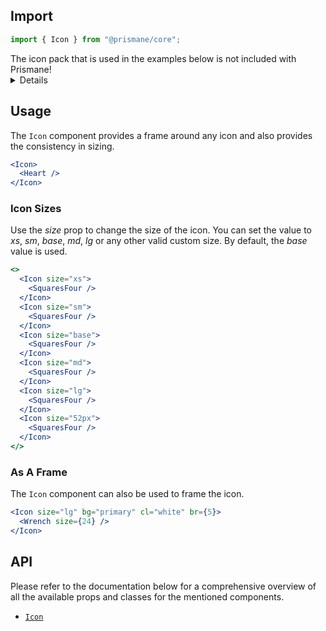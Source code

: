 ## Import

```js
import { Icon } from "@prismane/core";
```

<Warning>
  The icon pack that is used in the examples below is not included with
  Prismane!
</Warning>

<Details summary="Additional steps to include the icons used in the examples">
To install the icons used in the examples you have to install the `@phosphor-icon/react` package.

This can be done by running the following command:

```json files={[ { name: "npm", value: "npm i @phopshor-icons/react", language: "json", icon: <Npm />, }, { name: "yarn", value: "yarn add @phosphor-icons/react", language: "json", icon: <Yarn />, }, { name: "pnpm", value: "pnpm add @phosphor-icons/react", language: "json", icon: <Pnpm />, }, ]}

```

</Details>

## Usage

The `Icon` component provides a frame around any icon and also provides the consistency in sizing.

```jsx preview
<Icon>
  <Heart />
</Icon>
```

### Icon Sizes

Use the _size_ prop to change the size of the icon. You can set the value to _xs_, _sm_, _base_, _md_, _lg_ or any other valid custom size. By default, the _base_ value is used.

```jsx preview
<>
  <Icon size="xs">
    <SquaresFour />
  </Icon>
  <Icon size="sm">
    <SquaresFour />
  </Icon>
  <Icon size="base">
    <SquaresFour />
  </Icon>
  <Icon size="md">
    <SquaresFour />
  </Icon>
  <Icon size="lg">
    <SquaresFour />
  </Icon>
  <Icon size="52px">
    <SquaresFour />
  </Icon>
</>
```

### As A Frame

The `Icon` component can also be used to frame the icon.

```jsx preview
<Icon size="lg" bg="primary" cl="white" br={5}>
  <Wrench size={24} />
</Icon>
```

## API

Please refer to the documentation below for a comprehensive overview of all the available props and classes for the mentioned components.

- [`Icon`](/docs/components-api/icon-api)
